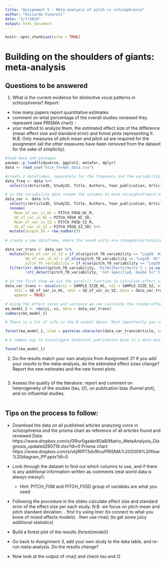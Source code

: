 ```yaml
---
title: "Assignment 5 - Meta-analysis of pitch in schizophrenia"
author: "Riccardo Fusaroli"
date: "3/7/2019"
output: html_document
---
```


```r
knitr::opts_chunk$set(echo = TRUE)
```

# Building on the shoulders of giants: meta-analysis

## Questions to be answered

1. What is the current evidence for distinctive vocal patterns in schizophrenia? Report:
  - how many papers report quantitative estimates
  - comment on what percentage of the overall studies reviewed they represent (see PRISMA chart) - 
  - your method to analyze them, the estimated effect size of the difference (mean effect size and standard error) and forest plots representing it.
  N.B. Only measures of pitch mean and pitch sd are required for the assignment (all the other measures have been removed from the dataset for the sake of simplicity). 

```r
#load data and packages
pacman::p_load(tidyverse, ggplot2, metafor, dplyr)
data <- read_csv("nice_format_data.csv")

#create 2 dataframes, separately for the frequency and the variability data columns
data_freq <- data %>% 
  select(c(ArticleID, StudyID, Title, Authors, Year_publication, Article, SAMPLE_SIZE_SZ, SAMPLE_SIZE_HC, frequency, PITCH_F0_HC_M, PITCH_F0_HC_SD, PITCH_F0_SZ_M, PITCH_F0_SZ_SD)) 

# in the variability data rename the columns to more straightofrward names, and add row number as unique ID
data_var <- data %>% 
  select(c(ArticleID, StudyID, Title, Authors, Year_publication, Article, SAMPLE_SIZE_SZ, SAMPLE_SIZE_HC, pitch_f0_variability, PITCH_F0SD_HC_M, PITCH_F0SD_HC_SD, PITCH_F0SD_SZ_M, PITCH_F0SD_SZ_SD)) %>% 
  rename(
    Mean_of_var_in_HC = PITCH_F0SD_HC_M,
    SD_of_var_in_HC = PITCH_F0SD_HC_SD,
    Mean_of_var_in_SZ = PITCH_F0SD_SZ_M,
    SD_of_var_in_SZ = PITCH_F0SD_SZ_SD) %>%
  mutate(unique_ID = row_number())
  
# create a new dataframe, where the sound units are changed/uniformizied to Herz (by taking the exponent of the values in the rows where the pitch_f0_variability is "Log10 Hz")

data_var_trans <- data_var %>% 
  mutate(Mean_of_var_in_SZ = if_else(pitch_f0_variability == "Log10  Hz", 10**Mean_of_var_in_SZ, Mean_of_var_in_SZ),
         SD_of_var_in_SZ = if_else(pitch_f0_variability == "Log10  Hz", 10**SD_of_var_in_SZ, SD_of_var_in_SZ),
         pitch_f0_variability = if_else(pitch_f0_variability == "Log10  Hz", "hz", pitch_f0_variability)) %>% 
  filter(str_detect(pitch_f0_variability, 'hz|Hz|hertz|Hertz') | is.na(pitch_f0_variability),
         !str_detect(pitch_f0_variability, 'not specified, maybe hz?') | is.na(pitch_f0_variability))

# In the first step we use the escalc() function to calculate effect sizes and their variance.
data_var_trans <- escalc(n1i = SAMPLE_SIZE_HC, n2i = SAMPLE_SIZE_SZ, m1i = Mean_of_var_in_HC, m2i = Mean_of_var_in_SZ, 
    sd1i = SD_of_var_in_HC, sd2i = SD_of_var_in_SZ, data = data_var_trans, measure = "SMD",
    append = TRUE)

# Using the effect sizes and variance we can calculate the random-effects meta-analysis. The results are stored in the object 'ma_model_1'. You can retrieve the results using the summary() function.
ma_model_1 <- rma(yi, vi, data = data_var_trans)
summary(ma_model_1)

# There is a lot of info in the R output above. Most importantly you can see that there is an summary effect size of 0.3646 representing differences between patients and controls. This difference is statistically significant with p=0.0123. In order to visualize the results you can create a forest-plot using the forest() function.

forest(ma_model_1, slab = paste(as.character(data_var_trans$Article, sep = ", ")))

# A common way to investigate potential publication bias in a meta-analysis is the funnel plot. Asymmetrical distribution indicates potential publication bias.

funnel(ma_model_1)

```



2. Do the results match your own analysis from Assignment 3? If you add your results to the meta-analysis, do the estimated effect sizes change? Report the new estimates and the new forest plots.

```r

```


3. Assess the quality of the literature: report and comment on heterogeneity of the studies (tau, I2), on publication bias (funnel plot), and on influential studies.

```r

```


## Tips on the process to follow:

- Download the data on all published articles analyzing voice in schizophrenia and the prisma chart as reference of all articles found and reviewed
Data: https://www.dropbox.com/s/0l9ur0gaabr80a8/Matrix_MetaAnalysis_Diagnosis_updated290719.xlsx?dl=0
Prisma chart: https://www.dropbox.com/s/vbjf6ff73dv9tru/PRISMA%202009%20flow%20diagram_PP.pptx?dl=0 
- Look through the dataset to find out which columns to use, and if there is any additional information written as comments (real world data is always messy!).
    * Hint: PITCH_F0M and PITCH_F0SD group of variables are what you need
- Following the procedure in the slides calculate effect size and standard error of the effect size per each study. N.B. we focus on pitch mean and pitch standard deviation.
 . first try using lmer (to connect to what you know of mixed effects models)
 . then use rma() (to get some juicy additional statistics)

- Build a forest plot of the results (forest(model))
 
- Go back to Assignment 3, add your own study to the data table, and re-run meta-analysis. Do the results change?

- Now look at the output of rma() and check tau and I2